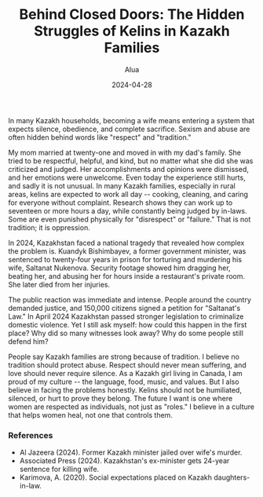 ﻿---
title: "Behind Closed Doors: The Hidden Struggles of Kelins in Kazakh Families"
excerpt: "In Kazakh culture, family is everything. But sometimes, behind traditions and high expectations, there is pain that no one wants to discuss -- especially when it comes to kelins (daughters-in-law)."
author: "Alua"
date: 2024-04-28
readTime: "5 min read"
image: "images/kelin.jpg"
---
In many Kazakh households, becoming a wife means entering a system that expects silence, obedience, and complete sacrifice. Sexism and abuse are often hidden behind words like "respect" and "tradition."

My mom married at twenty-one and moved in with my dad's family. She tried to be respectful, helpful, and kind, but no matter what she did she was criticized and judged. Her accomplishments and opinions were dismissed, and her emotions were unwelcome. Even today the experience still hurts, and sadly it is not unusual. In many Kazakh families, especially in rural areas, kelins are expected to work all day -- cooking, cleaning, and caring for everyone without complaint. Research shows they can work up to seventeen or more hours a day, while constantly being judged by in-laws. Some are even punished physically for "disrespect" or "failure." That is not tradition; it is oppression.

In 2024, Kazakhstan faced a national tragedy that revealed how complex the problem is. Kuandyk Bishimbayev, a former government minister, was sentenced to twenty-four years in prison for torturing and murdering his wife, Saltanat Nukenova. Security footage showed him dragging her, beating her, and abusing her for hours inside a restaurant's private room. She later died from her injuries.

The public reaction was immediate and intense. People around the country demanded justice, and 150,000 citizens signed a petition for "Saltanat's Law." In April 2024 Kazakhstan passed stronger legislation to criminalize domestic violence. Yet I still ask myself: how could this happen in the first place? Why did so many witnesses look away? Why do some people still defend him?

People say Kazakh families are strong because of tradition. I believe no tradition should protect abuse. Respect should never mean suffering, and love should never require silence. As a Kazakh girl living in Canada, I am proud of my culture -- the language, food, music, and values. But I also believe in facing the problems honestly. Kelins should not be humiliated, silenced, or hurt to prove they belong. The future I want is one where women are respected as individuals, not just as "roles." I believe in a culture that helps women heal, not one that controls them.

### References

- Al Jazeera (2024). Former Kazakh minister jailed over wife's murder.
- Associated Press (2024). Kazakhstan's ex-minister gets 24-year sentence for killing wife.
- Karimova, A. (2020). Social expectations placed on Kazakh daughters-in-law.
